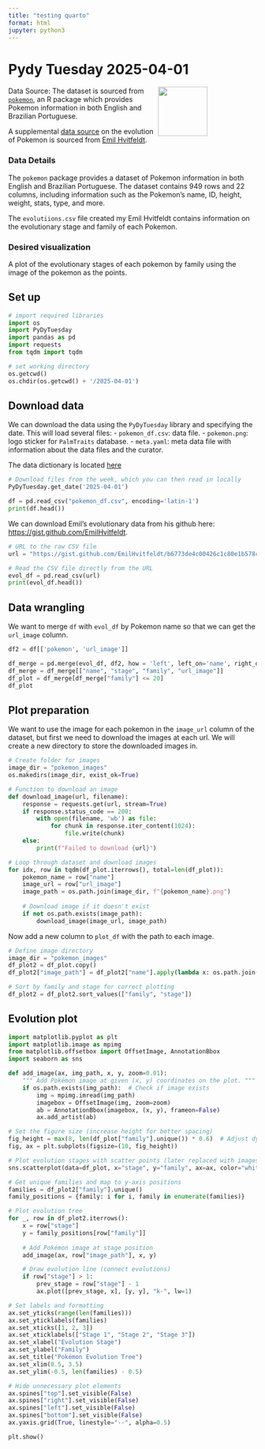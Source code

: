 ```yaml
---
title: "testing quarto"
format: html
jupyter: python3
---
```


# Pydy Tuesday 2025-04-01
<img src="pokemon.png" style="float: right; width: 100px; height: auto; margin-right: 100px;" />

Data Source: The dataset is sourced from [`pokemon`](https://github.com/williamorim/pokemon), an R package which provides Pokemon information in both English and Brazilian Portuguese.

A supplemental [data source](https://gist.github.com/EmilHvitfeldt/b6773de4c00426c1c80e1b578cd50546) on the evolution of Pokemon is sourced from [Emil Hvitfeldt](https://gist.github.com/EmilHvitfeldt).

### Data Details
The `pokemon` package provides a dataset of Pokemon information in both English and Brazilian Portuguese. The dataset contains 949 rows and 22 columns, including information such as the Pokemon’s name, ID, height, weight, stats, type, and more.

The `evolutiions.csv` file created my Emil Hvitfeldt contains information on the evolutionary stage and family of each Pokemon.

### Desired visualization
A plot of the evolutionary stages of each pokemon by family using the image of the pokemon as the points.

## Set up
```python
# import required libraries
import os
import PyDyTuesday
import pandas as pd
import requests
from tqdm import tqdm 

# set working directory
os.getcwd()
os.chdir(os.getcwd() + '/2025-04-01')
```

## Download data
We can download the data using the `PyDyTuesday` library and specifying the date. This will load several files:
- `pokemon_df.csv`: data file.
- `pokemon.png`: logo sticker for `PalmTraits` database.
- `meta.yaml`: meta data file with information about the data files and the curator.

The data dictionary is located [here](https://github.com/rfordatascience/tidytuesday/blob/main/data/2025/2025-04-01/readme.md#data-dictionary)

```python
# Download files from the week, which you can then read in locally
PyDyTuesday.get_date('2025-04-01')

df = pd.read_csv("pokemon_df.csv", encoding='latin-1')
print(df.head())
```

We can download Emil's evolutionary data from his github here: [https://gist.github.com/EmilHvitfeldt](https://gist.github.com/EmilHvitfeldt).

```python
# URL to the raw CSV file
url = "https://gist.github.com/EmilHvitfeldt/b6773de4c00426c1c80e1b578cd50546/raw/evolutiions.csv"

# Read the CSV file directly from the URL
evol_df = pd.read_csv(url)
print(evol_df.head())
```

## Data wrangling
We want to merge `df` with `evol_df` by Pokemon name so that we can get the `url_image` column.

```python
df2 = df[['pokemon', 'url_image']]

df_merge = pd.merge(evol_df, df2, how = 'left', left_on='name', right_on='pokemon')
df_merge = df_merge[["name", "stage", "family", "url_image"]]
df_plot = df_merge[df_merge["family"] <= 20]
df_plot
```

## Plot preparation
We want to use the image for each pokemon in the `image_url` column of the dataset, but first we need to download the images at each url. We will create a new directory to store the downloaded images in.

```python
# Create folder for images
image_dir = "pokemon_images"
os.makedirs(image_dir, exist_ok=True)

# Function to download an image
def download_image(url, filename):
    response = requests.get(url, stream=True)
    if response.status_code == 200:
        with open(filename, 'wb') as file:
            for chunk in response.iter_content(1024):
                file.write(chunk)
    else:
        print(f"Failed to download {url}")

# Loop through dataset and download images
for idx, row in tqdm(df_plot.iterrows(), total=len(df_plot)):
    pokemon_name = row["name"]
    image_url = row["url_image"]
    image_path = os.path.join(image_dir, f"{pokemon_name}.png")
    
    # Download image if it doesn't exist
    if not os.path.exists(image_path):
        download_image(image_url, image_path)
```

Now add a new column to `plot_df` with the path to each image.

```python
# Define image directory
image_dir = "pokemon_images"
df_plot2 = df_plot.copy() 
df_plot2["image_path"] = df_plot2["name"].apply(lambda x: os.path.join(image_dir, f"{x}.png"))

# Sort by family and stage for correct plotting
df_plot2 = df_plot2.sort_values(["family", "stage"])
```

## Evolution plot

```python
import matplotlib.pyplot as plt
import matplotlib.image as mpimg
from matplotlib.offsetbox import OffsetImage, AnnotationBbox
import seaborn as sns

def add_image(ax, img_path, x, y, zoom=0.01):
    """ Add Pokémon image at given (x, y) coordinates on the plot. """
    if os.path.exists(img_path):  # Check if image exists
        img = mpimg.imread(img_path)
        imagebox = OffsetImage(img, zoom=zoom)
        ab = AnnotationBbox(imagebox, (x, y), frameon=False)
        ax.add_artist(ab)

# Set the figure size (increase height for better spacing)
fig_height = max(8, len(df_plot["family"].unique()) * 0.6)  # Adjust dynamically
fig, ax = plt.subplots(figsize=(10, fig_height))

# Plot evolution stages with scatter points (later replaced with images)
sns.scatterplot(data=df_plot, x="stage", y="family", ax=ax, color="white")

# Get unique families and map to y-axis positions
families = df_plot2["family"].unique()
family_positions = {family: i for i, family in enumerate(families)}

# Plot evolution tree
for _, row in df_plot2.iterrows():
    x = row["stage"]
    y = family_positions[row["family"]]
    
    # Add Pokémon image at stage position
    add_image(ax, row["image_path"], x, y)

    # Draw evolution line (connect evolutions)
    if row["stage"] > 1:
        prev_stage = row["stage"] - 1
        ax.plot([prev_stage, x], [y, y], "k-", lw=1)

# Set labels and formatting
ax.set_yticks(range(len(families)))
ax.set_yticklabels(families)
ax.set_xticks([1, 2, 3])
ax.set_xticklabels(["Stage 1", "Stage 2", "Stage 3"])
ax.set_xlabel("Evolution Stage")
ax.set_ylabel("Family")
ax.set_title("Pokémon Evolution Tree")
ax.set_xlim(0.5, 3.5)
ax.set_ylim(-0.5, len(families) - 0.5)

# Hide unnecessary plot elements
ax.spines["top"].set_visible(False)
ax.spines["right"].set_visible(False)
ax.spines["left"].set_visible(False)
ax.spines["bottom"].set_visible(False)
ax.yaxis.grid(True, linestyle="--", alpha=0.5)

plt.show()        
```
